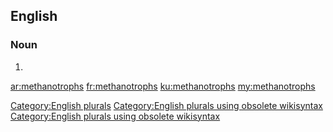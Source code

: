 ==English==

===Noun===
{{head|en}}

# {{plural of|methanotroph}}

[[Category:English plurals]][[Category:English plurals using obsolete wikisyntax]][[Category:English plurals using obsolete wikisyntax]]

[[ar:methanotrophs]]
[[fr:methanotrophs]]
[[ku:methanotrophs]]
[[my:methanotrophs]]